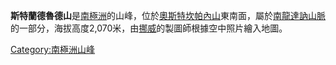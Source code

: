 {{coord|71|52|S|25|36|E|display=title}}

'''斯特蘭德魯德山'''是[[南極洲|南極洲]]的山峰，位於[[奧斯特坎帕內山|奧斯特坎帕內山]]東南面，屬於[[南龍達訥山脈|南龍達訥山脈]]的一部分，海拔高度2,070米，由[[挪威|挪威]]的製圖師根據空中照片繪入地圖。

{{Antarctica-geo-stub}}
[[Category:南極洲山峰|Category:南極洲山峰]]